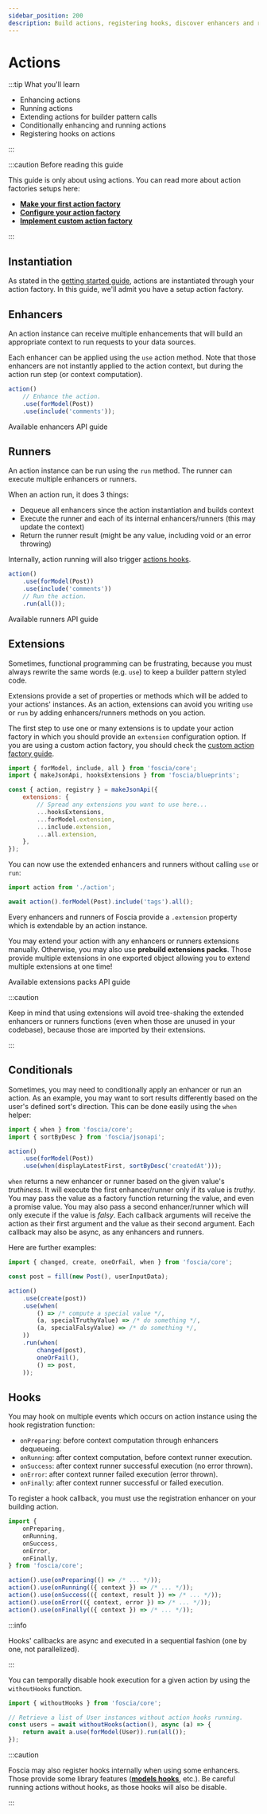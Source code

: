 ```yaml
---
sidebar_position: 200
description: Build actions, registering hooks, discover enhancers and runners.
---
```



# Actions

:::tip What you'll learn

-   Enhancing actions
-   Running actions
-   Extending actions for builder pattern calls
-   Conditionally enhancing and running actions
-   Registering hooks on actions

:::

:::caution Before reading this guide

This guide is only about using actions. You can read more about action factories
setups here:

- [**Make your first action factory**](/docs/getting-started#action-factory)
- [**Configure your action factory**](/docs/guides/action-factory-configuration)
- [**Implement custom action factory**](/docs/guides/custom-action-factory)

:::

## Instantiation

As stated in the [getting started guide](/docs/getting-started#running-simple-actions),
actions are instantiated through your action factory. In this guide, we'll admit
you have a setup action factory.

## Enhancers

An action instance can receive multiple enhancements that will build an
appropriate context to run requests to your data sources.

Each enhancer can be applied using the `use` action method. Note that those
enhancers are not instantly applied to the action context, but during the action
run step (or context computation).

```javascript
action()
    // Enhance the action.
    .use(forModel(Post))
    .use(include('comments'));
```

<Link
  className="button bg--primary"
  to="/docs/reference/actions-enhancers"
>
  Available enhancers API guide
</Link>

## Runners

An action instance can be run using the `run` method. The runner can execute
multiple enhancers or runners.

When an action run, it does 3 things:

-   Dequeue all enhancers since the action instantiation and builds context
-   Execute the runner and each of its internal enhancers/runners (this may
update the context)
-   Return the runner result (might be any value, including void or an error
throwing)

Internally, action running will also trigger [actions hooks](#hooks).

```javascript
action()
    .use(forModel(Post))
    .use(include('comments'))
    // Run the action.
    .run(all());
```

<Link
  className="button bg--primary"
  to="/docs/reference/actions-runners"
>
  Available runners API guide
</Link>

## Extensions

Sometimes, functional programming can be frustrating, because you must always
rewrite the same words (e.g. `use`) to keep a builder pattern styled code.

Extensions provide a set of properties or methods which will be added
to your actions' instances. As an action, extensions can avoid you writing
`use` or `run` by adding enhancers/runners methods on you action.

The first step to use one or many extensions is to update your action factory
in which you should provide an `extension` configuration option.
If you are using a custom action factory, you should check the
[custom action factory guide](/docs/guides/custom-action-factory).

```javascript title="action.js"
import { forModel, include, all } from 'foscia/core';
import { makeJsonApi, hooksExtensions } from 'foscia/blueprints';

const { action, registry } = makeJsonApi({
    extensions: {
        // Spread any extensions you want to use here...
        ...hooksExtensions,
        ...forModel.extension,
        ...include.extension,
        ...all.extension,
    },
});
```

You can now use the extended enhancers and runners without calling `use` or
`run`:

```javascript
import action from './action';

await action().forModel(Post).include('tags').all();
```

Every enhancers and runners of Foscia provide a `.extension` property
which is extendable by an action instance.

You may extend your action with any enhancers or runners extensions manually.
Otherwise, you may also use **prebuild extensions packs**. Those provide
multiple extensions in one exported object allowing you to extend multiple
extensions at one time!

<Link
  className="button bg--primary margin-bottom--lg"
  to="/docs/reference/actions-extensions"
>
  Available extensions packs API guide
</Link>

:::caution

Keep in mind that using extensions will avoid tree-shaking the extended
enhancers or runners functions (even when those are unused in your codebase),
because those are imported by their extensions.

:::

## Conditionals

Sometimes, you may need to conditionally apply an enhancer or run an action. As
an example, you may want to sort results differently based on the user's defined
sort's direction. This can be done easily using the `when` helper:

```javascript
import { when } from 'foscia/core';
import { sortByDesc } from 'foscia/jsonapi';

action()
    .use(forModel(Post))
    .use(when(displayLatestFirst, sortByDesc('createdAt')));
```

`when` returns a new enhancer or runner based on the given value's
_truthiness_. It will execute the first enhancer/runner only if its value is
_truthy_. You may pass the value as a factory function returning the value,
and even a promise value. You may also pass a second enhancer/runner which
will only execute if the value is _falsy_.
Each callback arguments will receive the action as their first argument
and the value as their second argument. Each callback may also be async,
as any enhancers and runners.

Here are further examples:

```javascript
import { changed, create, oneOrFail, when } from 'foscia/core';

const post = fill(new Post(), userInputData);

action()
    .use(create(post))
    .use(when(
        () => /* compute a special value */,
        (a, specialTruthyValue) => /* do something */,
        (a, specialFalsyValue) => /* do something */,
    ))
    .run(when(
        changed(post),
        oneOrFail(),
        () => post,
    ));
```

## Hooks

You may hook on multiple events which occurs on action instance using the hook
registration function:

-   `onPreparing`: before context computation through enhancers dequeueing.
-   `onRunning`: after context computation, before context runner execution.
-   `onSuccess`: after context runner successful execution (no error thrown).
-   `onError`: after context runner failed execution (error thrown).
-   `onFinally`: after context runner successful or failed execution.

To register a hook callback, you must use the registration enhancer on your
building action.

```javascript
import {
    onPreparing,
    onRunning,
    onSuccess,
    onError,
    onFinally,
} from 'foscia/core';

action().use(onPreparing(() => /* ... */));
action().use(onRunning(({ context }) => /* ... */));
action().use(onSuccess(({ context, result }) => /* ... */));
action().use(onError(({ context, error }) => /* ... */));
action().use(onFinally(({ context }) => /* ... */));
```

:::info

Hooks' callbacks are async and executed in a sequential fashion (one by one,
not parallelized).

:::

You can temporally disable hook execution for a given action by using the
`withoutHooks` function.

```javascript
import { withoutHooks } from 'foscia/core';

// Retrieve a list of User instances without action hooks running.
const users = await withoutHooks(action(), async (a) => {
    return await a.use(forModel(User)).run(all());
});
```

:::caution

Foscia may also register hooks internally when using some enhancers. Those
provide some library features
([**models hooks**](/docs/core-concepts/models#hooks), etc.). Be careful running
actions without hooks, as those hooks will also be disable.

:::
